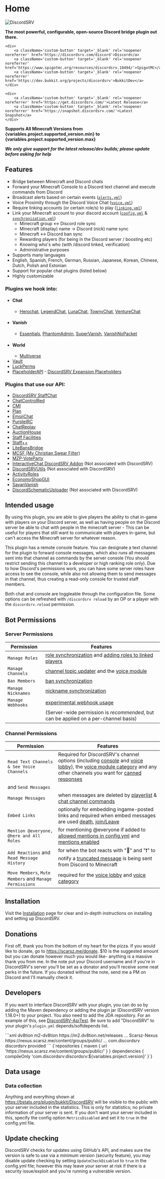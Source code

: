 
# Home

![DiscordSRV](/assets/discordsrv_logo_stroke.png)

<div id="center">

**The most powerful, configurable, open-source Discord bridge plugin out there.**

    <div>
        <a className='custom-button' target='_blank' rel='noopener noreferrer' href='https://discordsrv.com/discord'>Discord</a>
        <a className='custom-button' target='_blank' rel='noopener noreferrer' href='https://www.spigotmc.org/resources/discordsrv.18494/'>SpigotMC</a>
        <a className='custom-button' target='_blank' rel='noopener noreferrer' href='https://dev.bukkit.org/projects/discordsrv'>BukkitDev</a>
    </div>

    <div>
        <a className='custom-button' target='_blank' rel='noopener noreferrer' href='https://get.discordsrv.com/'>Latest Release</a>
        <a className='custom-button' target='_blank' rel='noopener noreferrer' href='https://snapshot.discordsrv.com/'>Latest Snapshot</a>
    </div>

**Supports All Minecraft Versions from {variables.project.supported_version.min} to {variables.project.supported_version.max}**

_**We only give support for the latest release/dev builds; please update before asking for help**_

</div>

## Features
- Bridge between Minecraft and Discord chats
- Forward your Minecraft Console to a Discord text channel and execute commands from Discord
- Broadcast alerts based on certain events ([`alerts.yml`](alerts))
- Voice Proximity through the Discord Voice Chat ([`voice.yml`](voice))
- Require linking accounts (or certain role/s) to play ([`linking.yml`](linking))
- Link your Minecraft account to your discord account ([`config.yml`](config) & [`synchronization.yml`](synchronization))
  - Minecraft group &lt;-> Discord role sync
  - Minecraft (display) name -> Discord (nick) name sync
  - Minecraft &lt;-> Discord ban sync
  - Rewarding players (for being in the Discord server / boosting etc)
  - Knowing who's who (with /discord linked, verification)
  - Administrative purposes
- Supports many languages
- English, Spanish, French, German, Russian, Japanese, Korean, Chinese, Dutch, Polish and Estonian
- Support for popular chat plugins (listed below)
- Highly customizable

### Plugins we hook into:
* #### Chat
    * [Herochat], [LegendChat], [LunaChat], [TownyChat], [VentureChat]
* #### Vanish
    * [Essentials], [PhantomAdmin], [SuperVanish], [VanishNoPacket]
* #### World
    * [Multiverse]
* [Vault]
* [LuckPerms]
* [PlaceholderAPI]  - [DiscordSRV Expansion Placeholders](papi-placeholders)

### Plugins that use our API:
* [DiscordSRV StaffChat]
* [ChatControlRed]
* [CMI]
* [Plan]
* [EmojiChat]
* [PurpleIRC]
* [ChatReplay]
* [AuctionHouse]
* [Staff Facilities]
* [Staff++]
* [LiteBansBridge]
* [MCSF (My Christian Swear Filter)]
* [MZP-VoteParty]
* [InteractiveChat DiscordSRV Addon] (Not associated with DiscordSRV)
* [DiscordSRVUtils] (Not associated with DiscordSRV)
* [ActivityRoles]
* [EconomyShopGUI]
* [SayanVanish]
* [DiscordSchematicUploader] (Not associated with DiscordSRV)

## Intended usage
By using this plugin, you are able to give players the ability to chat in-game with players on your Discord server, as well as having people on the Discord server be able to chat with people in the minecraft server - This can be useful for players that still want to communicate with players in-game, but can't access the Minecraft server for whatever reason.

This plugin has a remote console feature. You can designate a text channel for the plugin to forward console messages, which also runs all messages sent into that channel as commands by the server console (You should restrict sending this channel to a developer or high ranking role only). Due to how Discord's permissions work, you can have some server roles have access to see the console, while also not allowing them to send messages in that channel, thus creating a read-only console for trusted staff members.

Both chat and console are toggleable through the configuration file. Some options can be refreshed with `/discordsrv reload` by an OP or a player with the `discordsrv.reload` permission.

## Bot Permissions

### Server Permissions

| Permission         | Features                                                                                                                                                                                                                                       |
|--------------------|------------------------------------------------------------------------------------------------------------------------------------------------------------------------------------------------------------------------------------------------|
| `Manage Roles`     | [role synchronization](https://config.discordsrv.com/synchronization/GroupRoleSynchronizationGroupsAndRolesToSync) and [adding roles to linked players](https://config.discordsrv.com/config/MinecraftDiscordAccountLinkedRoleNameToAddUserTo) |
| `Manage Channels`  | [channel topic updater](https://config.discordsrv.com/messages/ChannelTopicUpdaterChatChannelTopicFormat) and the [voice module](https://config.discordsrv.com/voice/_)                                                                        |
| `Ban Members`      | [ban synchronization](https://config.discordsrv.com/synchronization/BanSynchronizationDiscordToMinecraft)                                                                                                                                      |
| `Manage Nicknames` | [nickname synchronization](https://config.discordsrv.com/synchronization/NicknameSynchronizationEnabled)                                                                                                                                       |
| `Manage Webhooks`  | [experimental webhook usage](https://config.discordsrv.com/config/Experiment_WebhookChatMessageDelivery)                                                                                                                                       |
|                    | (Server-wide permission is _recommended_, but can be applied on a per-channel basis)                                                                                                                                                           |

### Channel Permissions

| Permission                                                    | Features                                                                                                                                                                                                                                                                                                                                                                                                     |
|---------------------------------------------------------------|--------------------------------------------------------------------------------------------------------------------------------------------------------------------------------------------------------------------------------------------------------------------------------------------------------------------------------------------------------------------------------------------------------------|
| `Read Text Channels & See Voice Channels`                     | Required for DiscordSRV's channel options (including [console](https://config.discordsrv.com/config/DiscordConsoleChannelId) and [voice lobby](https://config.discordsrv.com/voice/Lobby%20channel)), the [voice module category](https://config.discordsrv.com/voice/Voice%20category) and any other channels you want for [canned responses](https://config.discordsrv.com/config/DiscordCannedResponses)  |
| and `Send Messages`                                           |                                                                                                                                                                                                                                                                                                                                                                                                              |
| `Manage Messages`                                             | when messages are deleted by [playerlist](https://config.discordsrv.com/config/DiscordChatChannelListCommandEnabled) & [chat channel commands](https://config.discordsrv.com/config/DiscordChatChannelConsoleCommandEnabled)                                                                                                                                                                                 |
| `Embed Links`                                                 | optionally for embedding ingame-posted links and required when embed messages are used [death](https://config.discordsrv.com/messages/MinecraftPlayerDeathMessage), [join/Leave](https://config.discordsrv.com/messages/MinecraftPlayerJoinMessage)                                                                                                                                                          |
| `Mention @everyone, @here and All Roles`                      | for mentioning @everyone if added to [allowed mentions in config.yml](https://config.discordsrv.com/config/DiscordChatChannelAllowedMentions) and [mentions enabled](https://config.discordsrv.com/config/DiscordChatChannelTranslateMentions)                                                                                                                                                               |
| `Add Reactions` and `Read Message History`                    | for when the bot reacts with "💬" and "❗" to notify a [truncated message](https://config.discordsrv.com/config/DiscordChatChannelTruncateLength) is being sent from Discord to Minecraft                                                                                                                                                                                                                      |
| `Move Members`, `Mute Members` and `Manage Permissions`       | required for the [voice lobby](https://config.discordsrv.com/voice/Lobby%20channel) and [voice category](https://config.discordsrv.com/voice/Voice%20category)                                                                                                                                                                                                                                               |


## Installation
Visit the [Installation](installation) page for clear and in-depth instructions on installing and setting up DiscordSRV.

## Donations
First off, thank you from the bottom of my heart for the pizza. If you would like to donate, go to https://scarsz.me/donate. $10 is the suggested amount but you can donate however much you would like- anything is a massive thank you from me. In the note put your Discord username and if you're in DiscordSRV's server you'll be set as a donator and you'll receive some neat perks in the future. If you donated without the note, send me a PM on Discord and I'll manually check it.
## Developers
If you want to interface DiscordSRV with your plugin, you can do so by adding the Maven dependency or adding the plugin jar (DiscordSRV version 1.18.0+) to your project. You also need to add the JDA repository. For an example of this, see [DiscordSRV-ApiTest](https://github.com/DiscordSRV/DiscordSRV-ApiTest). Be sure to add "DiscordSRV" to your plugin's `plugin.yml` depends/softdepends list.


<Tabs>
<TabItem value={"maven"} label={"Maven"}>
```xml
<repository>
    <id>dv8tion</id>
    <name>m2-dv8tion</name>
    <url>https://m2.dv8tion.net/releases</url>
</repository>
...
<repository>
    <id>Scarsz-Nexus</id>
    <url>https://nexus.scarsz.me/content/groups/public/</url>
</repository>
...
<dependency>
    <groupId>com.discordsrv</groupId>
    <artifactId>discordsrv</artifactId>
    <version></version>
    <scope>provided</scope>
</dependency>
```
</TabItem>
<TabItem value={"gradle"} label={"Gradle"}>
<CodeBlock language='groovy'>
{`repositories {
    maven { url 'https://nexus.scarsz.me/content/groups/public/' }
}
dependencies {
    compileOnly 'com.discordsrv:discordsrv:${variables.project.version}'
}`}
</CodeBlock>
</TabItem>
</Tabs>

## Data usage
### Data collection
Anything and everything shown at https://bstats.org/plugin/bukkit/DiscordSRV will be visible to the public with your server included in the statistics. This is only for statistics; no private information of your server is sent. If you don't want your server included in this, specify the config option `MetricsDisabled` and set it to `true` in the config.yml file.

## Update checking
DiscordSRV checks for updates using GitHub's API, and makes sure the version is safe to use via a minimum version (security feature), you may disable update checking by setting `UpdateCheckDisabled` to `true` in the config.yml file; however this may leave your server at risk if there is a security issue/exploit and you're running a vulnerable version.

[Herochat]: https://www.spigotmc.org/resources/34305/
[LegendChat]: https://www.spigotmc.org/resources/6268/
[LunaChat]: https://github.com/ucchyocean/LunaChat/
[TownyChat]: https://www.spigotmc.org/resources/towny-72694/
[VentureChat]: https://www.spigotmc.org/resources/771/
[Essentials]: https://www.spigotmc.org/resources/9089/
[PhantomAdmin]: https://www.spigotmc.org/resources/37845/
[SuperVanish]: https://www.spigotmc.org/resources/1331/
[VanishNoPacket]: https://dev.bukkit.org/projects/vanish/
[Multiverse]: https://dev.bukkit.org/projects/multiverse-core/
[Vault]: https://www.spigotmc.org/resources/34315/
[LuckPerms]: https://luckperms.net/
[PlaceholderAPI]: https://www.spigotmc.org/resources/6245/

[DiscordSRV StaffChat]: https://www.spigotmc.org/resources/44245/
[ChatControlRed]: https://mineacademy.org/chatcontrol/
[CMI]: https://www.spigotmc.org/resources/3742/
[Plan]: https://www.spigotmc.org/resources/32536/
[EmojiChat]: https://www.spigotmc.org/resources/50955/
[PurpleIRC]: https://www.spigotmc.org/resources/2836/
[ChatReplay]: https://www.spigotmc.org/resources/28982/
[AuctionHouse]: https://www.spigotmc.org/resources/61836/
[Staff Facilities]: https://www.spigotmc.org/resources/13097/
[Staff++]: https://www.spigotmc.org/resources/83562/
[LiteBansBridge]: https://www.spigotmc.org/resources/76326/
[MCSF (My Christian Swear Filter)]: https://www.spigotmc.org/resources/54115/
[MZP-VoteParty]: https://www.spigotmc.org/resources/89754/
[InteractiveChat DiscordSRV Addon]: https://www.spigotmc.org/resources/83917/
[DiscordSRVUtils]: https://www.spigotmc.org/resources/85958/
[ActivityRoles]: https://modrinth.com/plugin/activityroles/
[EconomyShopGUI]: https://www.spigotmc.org/resources/69927/
[SayanVanish]: https://www.spigotmc.org/resources/105992/
[DiscordSchematicUploader]: https://modrinth.com/plugin/discordschematicuploader/
[KiaiMC]: https://modrinth.com/plugin/KiaiMC/
